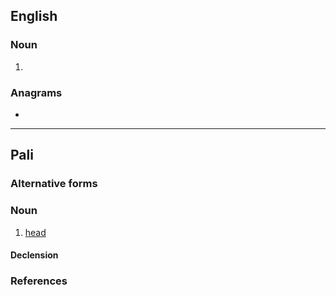 {{also|ŝiras}}
==English==

===Noun===
{{head|en|noun form}}

# {{plural of|en|sira}}

===Anagrams===
* {{anagrams|en|a=airss|Arsis|Sarsi|arsis|saris}}

----

==Pali==

===Alternative forms===
{{pi-alt}}

===Noun===
{{pi-noun|m|g2=n}}

# [[head]]

====Declension====
{{pi-decl-noun|g=n}}

===References===
{{R:pi:PTS|sira}}
